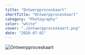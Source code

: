 ```yaml
---
title: "Ontwerpproceskaart"
shortTitle: "Ontwerpproceskaart"
category: "Photography"
color: "white"
cover: "./ontwerpproceskaart.png"
date: "2020-07-02"
---
```


![Ontwerpproceskaart](http://localhost:8000/images/stappen/ontwerpproceskaart/ontwerpproceskaart.png "Ontwerpproceskaart")
